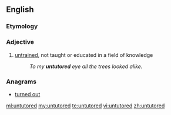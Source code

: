 ==English==

===Etymology===
{{prefix|un|tutored}}
===Adjective===
{{en-adj|-}}

# [[untrained]], not taught or educated in a field of knowledge
#: ''To my '''untutored''' eye all the trees looked alike.''

===Anagrams===
* [[turned out#English|turned out]]

[[ml:untutored]]
[[my:untutored]]
[[te:untutored]]
[[vi:untutored]]
[[zh:untutored]]
